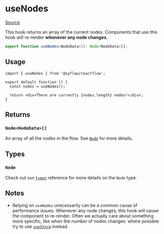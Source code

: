 # useNodes

[Source](https://github.com/wbkd/react-flow/blob/6d9585c1a62bf549298c83ad5f2dcd6216a5b8eb/packages/core/src/hooks/useNodes.ts)

This hook returns an array of the current nodes. Components that use this hook
will re-render **whenever any node changes**.

```ts
export function useNodes<NodeData>(): Node<NodeData>[];
```

## Usage

```tsx
import { useNodes } from '@xyflow/reactflow';

export default function () {
  const nodes = useNodes();

  return <div>There are currently {nodes.length} nodes!</div>;
}
```

## Returns

### `Node<NodeData>[]`

An array of all the nodes in the flow. See [`Node`](../types/node) for more
details.

## Types

### `Node`

Check out our [`types`](../types) reference for more details on
the `Node` type.

## Notes

- Relying on `useNodes` unecessarily can be a common cause of performance
  issues. Whenever any node changes, this hook will cause the component to
  re-render. Often we actually care about something more specific, like when
  the _number_ of nodes changes: where possible try to use
  [`useStore`](./useStore) instead.
